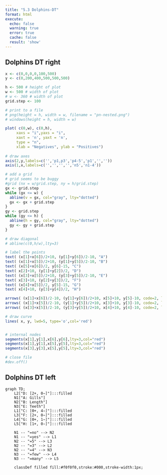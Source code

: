 ```yaml
---
title: "5.3 Dolphins-DT"
format: html
execute:
  echo: false
  warning: true
  error: true
  cache: false
  result: 'show'
---
```


## Dolphins DT right

```r

x <- c(0,0,0,0,100,500)
y <- c(0,200,400,500,500,500)

h <- 500 # height of plot
w <- 500 # width of plot
# w <- 360 # width of plot
grid.step <- 100

# print to a file
# png(height = h, width = w, filename = "pn-nested.png")
# windows(height = h, width = w)

plot( c(0,w), c(0,h),  
     xaxs = "i",yaxs = "i",
     xaxt = 'n', yaxt = 'n',
     type = "n",
     xlab = "Negatives", ylab = "Positives")
     
# draw axes
axis(2,y,labels=c('','p1,p3','p4-5','p1','',''))
axis(1,x,labels=c('','','','','n5','n1-4'))

# add a grid
# grid seems to be buggy
#grid (nx = w/grid.step, ny = h/grid.step)
gx <- grid.step
while (gx <= w) {
  abline(v = gx, col="gray", lty="dotted")
  gx <- gx + grid.step
}
gy <- grid.step
while (gy <= h) {
  abline(h = gy, col="gray", lty="dotted")
  gy <- gy + grid.step
}

# draw diagonal
# abline(c(0,h/w),lty=3)

# label the points
text( (x[1]+x[6])/2+10, (y[1]+y[6])/2-10, "A")
text( (x[1]+x[5])/2+10, (y[1]+y[5])/2-10, "B")
text( (x[5]+x[6])/2, y[6]-15, "C")
text( x[2]+10, (y[1]+y[2])/2, "D")
text( (x[3]+x[5])/2+10, (y[3]+y[5])/2-10, "E")
text( x[3]+10, (y[2]+y[3])/2, "F")
text( (x[4]+x[5])/2, y[5]-15, "G")
text( x[4]+10, (y[3]+y[4])/2, "H")

arrows( (x[1]+x[6])/2-10, (y[1]+y[6])/2+10, x[5]+10, y[5]-10, code=2, length=0.1, label="`Gills'" )
arrows( (x[1]+x[5])/2-10, (y[1]+y[5])/2+10, x[3]+10, y[3]-10, code=2, length=0.1 )
arrows( (x[3]+x[5])/2-10, (y[3]+y[5])/2+10, x[4]+10, y[4]-10, code=2, length=0.1 )

# draw curve
lines( x, y, lwd=5, type='o',col='red')


# internal nodes
segments(x[1],y[1],x[6],y[6],lty=3,col="red")
segments(x[1],y[1],x[5],y[5],lty=3,col="red")
segments(x[3],y[3],x[5],y[5],lty=3,col="red")

# close file
#dev.off()


```

## Dolphins DT left

```mermaid

graph TD;
    L2["D: [2+, 0−]"]:::filled
    N1["A: Gills"]
    N2["B: Length"]
    N3["E: Teeth"]
    L1["C: [0+, 4−]"]:::filled
    L3["F: [2+, 0−]"]:::filled
    L4["G: [0+, 1−]"]:::filled
    L5["H: [1+, 0−]"]:::filled

    N1 -- "=no" --> N2
    N1 -- "=yes" --> L1
    N2 -- "=5" --> L3
    N2 -- "=3" --> L2
    N2 -- "=4" --> N3
    N3 -- "=few" --> L4
    N3 -- "=many" --> L5

    classDef filled fill:#f0f0f0,stroke:#000,stroke-width:1px;


```